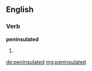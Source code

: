 ==English==

===Verb===
'''peninsulated'''

# {{en-past of|peninsulate}}

[[de:peninsulated]]
[[mg:peninsulated]]